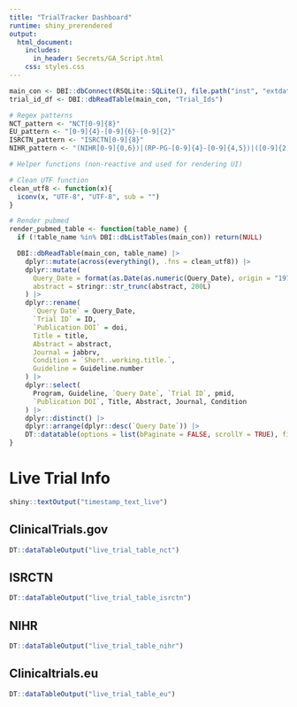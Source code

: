 ```yaml
---
title: "TrialTracker Dashboard"
runtime: shiny_prerendered
output:
  html_document:
    includes:
      in_header: Secrets/GA_Script.html
    css: styles.css
---
```


```r

main_con <- DBI::dbConnect(RSQLite::SQLite(), file.path("inst", "extdata", "RSQLite_data", "TrialTracker-db.sqlite"))
trial_id_df <- DBI::dbReadTable(main_con, "Trial_Ids")

# Regex patterns
NCT_pattern <- "NCT[0-9]{8}"
EU_pattern <- "[0-9]{4}-[0-9]{6}-[0-9]{2}"
ISRCTN_pattern <- "ISRCTN[0-9]{8}"
NIHR_pattern <- "(NIHR[0-9]{0,6})|(RP-PG-[0-9]{4}-[0-9]{4,5})|([0-9]{2,3}[/-][0-9]{2,4}[/-][0-9]{2,4})|(^ICA-.*-[0-9]{3})"

# Helper functions (non-reactive and used for rendering UI)

# Clean UTF function
clean_utf8 <- function(x){
  iconv(x, "UTF-8", "UTF-8", sub = "")
}

# Render pubmed
render_pubmed_table <- function(table_name) {
  if (!table_name %in% DBI::dbListTables(main_con)) return(NULL)

  DBI::dbReadTable(main_con, table_name) |>
    dplyr::mutate(across(everything(), .fns = clean_utf8)) |>
    dplyr::mutate(
      Query_Date = format(as.Date(as.numeric(Query_Date), origin = "1970-01-01"), "%Y/%m/%d"),
      abstract = stringr::str_trunc(abstract, 200L)
    ) |>
    dplyr::rename(
      `Query Date` = Query_Date,
      `Trial ID` = ID,
      `Publication DOI` = doi,
      Title = title,
      Abstract = abstract,
      Journal = jabbrv,
      Condition = `Short..working.title.`,
      Guideline = Guideline.number
    ) |>
    dplyr::select(
      Program, Guideline, `Query Date`, `Trial ID`, pmid,
      `Publication DOI`, Title, Abstract, Journal, Condition
    ) |>
    dplyr::distinct() |>
    dplyr::arrange(dplyr::desc(`Query Date`)) |>
    DT::datatable(options = list(bPaginate = FALSE, scrollY = TRUE), filter = "top")
}

```


# Live Trial Info

```r
shiny::textOutput("timestamp_text_live")
```

<div style="height: 80vh;">
::: {.tabset}

## ClinicalTrials.gov

```r
DT::dataTableOutput("live_trial_table_nct")
```

## ISRCTN

```r
DT::dataTableOutput("live_trial_table_isrctn")
```

## NIHR

```r
DT::dataTableOutput("live_trial_table_nihr")
```

## Clinicaltrials.eu

```r
DT::dataTableOutput("live_trial_table_eu")
```

:::
</div>

# Recent Status Changes

**Changes are from 31 days ago**

```r
shiny::textOutput("timestamp_text_recents")
```


<div style="height: 80vh;">
::: {.tabset}

### ClinicalTrials.gov

```r
DT::dataTableOutput("nct_monthly_change")
```

### ISRCTN

```r
DT::dataTableOutput("isrctn_monthly_change")
```

### NIHR

```r
DT::dataTableOutput("nihr_monthly_change")
```

### Clinicaltrials.eu

```r
DT::dataTableOutput("clinicaltrialseu_monthly_change")
```

:::
</div>

# No Changes in Last 6m

```r
shiny::textOutput("timestamp_text_no_changes")
```

<div style="height: 80vh;">
::: {.tabset}

### ClinicalTrials.gov

```r
DT::dataTableOutput("no_change_nct")
```

### ISRCTN

```r
DT::dataTableOutput("no_change_isrctn")
```

### NIHR

```r
DT::dataTableOutput("no_change_nihr")
```

### Clinicaltrials.eu

```r
DT::dataTableOutput("no_change_cteu")
```
:::
</div>

# Pubmed Publications

<div style="height: 80vh;">
::: {.tabset}

### ClinicalTrials.gov

```r
render_pubmed_table("NCT_PM")
```

### ISRCTN

```r
render_pubmed_table("ISRCTN_PM")
```

### NIHR

```r
render_pubmed_table("NIHR_PM")
```

### Clinicaltrials.eu

```r
render_pubmed_table("EU_PM")
```

:::
</div>

# Add/Remove Trials and Trial Comments

::: {.tabset}

### Add Trial

There are two ways to add trials:

1.  Add one at a time, choosing the relevant registry button, completing the guideline number, trial ID, and URL boxes, then pressing 'add trial'.
2.  Add more than one trial at once by uploading a spreadsheet containing relevant details using the 'choose file' box on the next tab.

**Note that Trial ID reference number must be in the correct format. Eg:**

-   Clinicaltrials.gov - "NCT03883230"
-   ISRCTN - "ISRCTN11735271"
-   NIHR - "14-158-02" or "14/158/02" or "RP-PG-0109-10056"
-   Clinicaltrials.eu - "2007-003673-21" (omit the last two letters designating country)

```r

## Columns aren't working (tabset?) but it is more spaced out which is better

shiny::fluidPage(

shiny::fluidRow(
  shiny::column(12, shiny::h3("Add Single Trial")),

  # Left Column
  shiny::column(6,
    shiny::radioButtons(
      "registry_add",
      label = "Select Registry",
      choices = c(
        "Clinicaltrials.gov" = "NCT_Ids",
        "ISRCTN" = "ISRCTN_Ids",
        "NIHR" = "NIHR_Ids",
        "Clinicaltrials.eu" = "EU_Ids"
      )
    ),
    shiny::selectInput(
      "guideline_program_add",
      label = "Enter program description",
      choices = c("COVID", "IP", "Other"),
      selected = "COVID"
    )
  ),

  # Right Column
  shiny::column(6,
    shiny::textInput(
      "guideline_reference_add",
      label = "Enter guideline number(s)",
      placeholder = "e.g. CG179"
    ),
    shiny::textInput("ID_add", label = "Enter Trial ID reference number", placeholder = "e.g. NCT03597750"),
    shiny::textInput("URL_add", label = "Paste URL to trial page in registry", placeholder = "e.g. https://clinicaltrials.gov/ct2/show/NCT03597750")
  ),

  # Full-width Add Button
  shiny::column(12, shiny::actionButton("button_add", "Add trial"))
),
shiny::uiOutput("single_result")
)
```

### Add Multiple Trials

```r

shiny::fluidRow(
  shiny::column(12, shiny::h3("Add Multiple Trials via CSV File")),

  shiny::column(6,
    shiny::downloadButton("downloadtemplate", label = "Download template")
  ),

  shiny::column(6,
    shiny::fileInput(
      "uploadtemplate",
      label = "Upload completed template",
      multiple = FALSE,
      accept = ".csv"
    )
  ),

  shiny::column(12,
    shiny::actionButton("button_add_multi", label = "Add trial spreadsheet")
  ),

  shiny::column(12,
    shiny::uiOutput("multi_result"),
    shiny::textOutput("multi_error"),
    shiny::textOutput("multi_fail"),
    shiny::textOutput("multi_success")
  )
)

```

### Remove or Archive Trial

Select relevant registry and trial ID reference number below, along with any comments if archiving.

'Archiving' moves the trial information from the live lists to the relevant archived trials list, where it will no longer be updated. 'Deleting' will remove the trial from the live lists and information will not be stored

```r

shiny::fluidRow(
  shiny::column(12, shiny::h3("Remove or Archive Trial")),

  # Registry selection
  shiny::column(6,
    shiny::radioButtons(
      "registry_remove",
      label = "Registry",
      choices = c(
        "Clinicaltrials.gov" = "NCT_Ids",
        "ISRCTN" = "ISRCTN_Ids",
        "NIHR" = "NIHR_Ids",
        "Clinicaltrials.eu" = "EU_Ids"
      )
    )
  ),

  # Trial ID selection
  shiny::column(6,
    shiny::selectInput("ID_remove", label = "Select Trial ID reference number", choices = "")
    # shiny::textOutput("choices_list")  # Optional debug output
  ),

  # Action buttons
  shiny::column(6,
    shiny::actionButton("button_delete", "Delete trial")
  ),

  shiny::column(6,
    shiny::textInput("comments_archive", "Archive Comments"),
    shiny::actionButton("button_archive", "Archive trial")
  ),

  # Download button
  shiny::column(12,
    shiny::downloadButton("button_download_dbs", label = "Download SQLite data")
  ),

  # Output messages
  shiny::column(12,
    shiny::textOutput("success_delete"),
    shiny::textOutput("success_archive")
  )
)
```

### Trial Comments

Select trial and amend comments in the box below

```r

shiny::fluidRow(
  shiny::column(12, shiny::h3("Add or Amend Trial Comments")),

  # Registry selection
  shiny::column(6,
    shiny::radioButtons(
      "registry_comment",
      label = "Registry",
      choices = c(
        "Clinicaltrials.gov" = "NCT_Ids",
        "ISRCTN" = "ISRCTN_Ids",
        "NIHR" = "NIHR_Ids",
        "Clinicaltrials.eu" = "EU_Ids"
      )
    )
  ),

  # Trial ID selection
  shiny::column(6,
    shiny::selectInput("ID_comment", label = "Select Trial ID reference number", choices = "")
  ),

  # Comments input
  shiny::column(12,
    shiny::textAreaInput(
      "trial_comments",
      label = "Comments",
      placeholder = "Trial Comments",
      resize = "both"
    )
  ),

  # Action button
  shiny::column(12,
    shiny::actionButton("button_comment", "Amend Comments")
  ),

  # Output message
  shiny::column(12,
    shiny::textOutput("success_comment")
  )
)
```

:::

# Archived Trials

<div style="height: 80vh;">

::: {.tabset}

### ClinicalTrials.gov Archive

```r

DBI::dbReadTable(main_con, "NCT_rxv") |>
  dplyr::mutate(across(.cols = everything(), .fns = clean_utf8),
    `Archive Date` = lubridate::as_date(as.numeric(Query_Date))
  ) |>
  dplyr::select(
    -SeeAlsoLinkURL,
    -Query_Date
  ) |>
  dplyr::select(`Archive Date`,
    everything(),
    `Archiving Comments` = Archiving_Comments
  ) |>
  dplyr::rename(
    "Guideline" = Guideline.number,
    `NCT ID` = NCTId,
    `Org Study ID` = OrgStudyId,
    Title = BriefTitle,
    Status = OverallStatus,
    `Primary Completion Date` = PrimaryCompletionDate,
    `Completion Date` = CompletionDate,
    `Results Submit Date` = ResultsFirstSubmitDate,
    `Results Post Date` = ResultsFirstPostDate,
    `Last Update` = LastUpdatePostDate
  ) |>
  dplyr::distinct() |>
  DT::datatable(options = list(bPaginate = FALSE, scrollY = TRUE), filter = "top")
```

### ISRCTN Archive

```r

DBI::dbReadTable(main_con, "ISRCTN_rxv") |>
  dplyr::mutate(across(.cols = everything(), .fns = clean_utf8),
    `Archive Date` = lubridate::as_date(as.numeric(Query_Date))
  ) |>
  dplyr::select(-Query_Date) |>
  dplyr::select(
    `Archive Date`,
    everything()
  ) |>
  dplyr::rename(
    "Program or Guideline" = Guideline.number,
    `ISRCTN ID` = ISRCTN_No,
    Title = Public_Title,
    `Scientific Title` = Scientific_Title,
    `Recruitment Status` = Recruitment_Status,
    `Results completed date` = Results_date_completed,
    `Results URL` = Results_url_link,
    `Results summary` = Results_summary,
    `Results posted date` = Results_date_posted,
    `Results published date` = Results_date_first_publication,
    `Archiving Comments` = Archiving_Comments
  ) |>
  dplyr::distinct() |>
  DT::datatable(options = list(bPaginate = FALSE, scrollY = TRUE), filter = "top")
```

### NIHR Archive

```r

DBI::dbReadTable(main_con, "NIHR_rxv") |>
  dplyr::mutate(across(.cols = everything(), .fns = clean_utf8),
    `Archive Date` = lubridate::as_date(as.numeric(Query_Date))
  ) |>
  dplyr::select(-Query_Date) |>
  dplyr::select(
    `Archive Date`,
    everything()
  ) |>
  dplyr::rename(
    "Program or Guideline" = Guideline.number,
    `NIHR ID` = project_id,
    `Project Title` = project_title,
    Status = project_status,
    `End Date` = end_date,
    `Archiving Comments` = Archiving_Comments
  ) |>
  dplyr::distinct() |>
  DT::datatable(options = list(bPaginate = FALSE, scrollY = TRUE), filter = "top")
```

### EU Archive

```r

DBI::dbReadTable(main_con, "EU_rxv") |>
  dplyr::select(-a31_title_of_the_trial_for_lay_people_in_easily_understood_ie_nontechnical_language, -EU_Ids) |>
  dplyr::mutate(across(.cols = everything(), .fns = clean_utf8),
    `Archive Date` = lubridate::as_date(as.numeric(Query_Date))
  ) |>
  dplyr::select(-Query_Date) |>
  dplyr::rename(
    "Program or Guideline" = Guideline.number,
    `Clinicaltrials.eu ID` = `X_id`,
    `End of Trial Status` = p_end_of_trial_status,
    Title = a3_full_title_of_the_trial,
    `Abbreviated Title` = a32_name_or_abbreviated_title_of_the_trial_where_available,
    `Sponsor ID` = a41_sponsors_protocol_code_number,
    `Archiving Comments` = Archiving_Comments
  ) |>
  dplyr::distinct() |>
  DT::datatable(options = list(bPaginate = FALSE, scrollY = TRUE), filter = "top")
```

:::

</div>

```r

# Inititalise reactive vals for live trial info tables
nct_data <- shiny::reactiveVal(DBI::dbReadTable(main_con, "NCT"))
isrctn_data <- shiny::reactiveVal(DBI::dbReadTable(main_con, "ISRCTN"))
eu_data <- shiny::reactiveVal(DBI::dbReadTable(main_con, "EU"))
nihr_data <- shiny::reactiveVal(DBI::dbReadTable(main_con, "NIHR"))

# Initialise timestamp 
last_refreshed <- shiny::reactiveVal(file.info("inst/extdata/RSQLite_data/TrialTracker-db.sqlite")$mtime)

# Create output for 'last_updated' timestamp
output$timestamp_text_live <- shiny::renderText({
  paste(
    "🔄 Last refreshed at:",
    format(lubridate::with_tz(last_refreshed(), "UTC"), "%Y-%m-%d %H:%M:%S UTC")
  )
})
output$timestamp_text_recents <- shiny::renderText({
  paste(
    "🔄 Last refreshed at:",
    format(lubridate::with_tz(last_refreshed(), "UTC"), "%Y-%m-%d %H:%M:%S UTC")
  )
})
output$timestamp_text_no_changes <- shiny::renderText({
  paste(
    "🔄 Last refreshed at:",
    format(lubridate::with_tz(last_refreshed(), "UTC"), "%Y-%m-%d %H:%M:%S UTC")
  )
})


# Central refresh function
refresh_all_data <- function() {
  
  #Call Update Script
  trialtracker::download_trial_info_wrapper_no_pm_or_email()

  #Update reactives with new sqlite tables
  nct_data(DBI::dbReadTable(main_con, "NCT"))
  isrctn_data(DBI::dbReadTable(main_con, "ISRCTN"))
  eu_data(DBI::dbReadTable(main_con, "EU"))
  nihr_data(DBI::dbReadTable(main_con, "NIHR"))

  last_refreshed(file.info("inst/extdata/RSQLite_data/TrialTracker-db.sqlite")$mtime)
}


```

```r

# Shared helper for rendering livetrialinfos
render_live_trial_table <- function(data, id_col, ids, rename_list, reorder_cols = NULL, extra_mutate = NULL, extra_filter = NULL) {
  data_filtered <- if (is.function(extra_filter)) extra_filter(data) else data

  date_added_df <- data_filtered |>
    dplyr::summarise(`Date Added` = lubridate::as_date(min(Query_Date - 1L)), .by = {{ id_col }})

  processed <- data_filtered |>
    dplyr::filter({{ id_col }} %in% ids) |>
    dplyr::left_join(date_added_df, by = rlang::as_string(rlang::ensym(id_col))) |>
    dplyr::slice_max(Query_Date, n = 1L, with_ties = TRUE) |>
    dplyr::select(-Query_Date) |>
    dplyr::mutate(across(.cols = everything(), .fns = clean_utf8))

  if (is.function(extra_mutate)) processed <- extra_mutate(processed)

  processed <- processed |>
    dplyr::rename(!!!rename_list)

  if (!is.null(reorder_cols)) {
    processed <- processed |>
      dplyr::select(dplyr::all_of(reorder_cols))
  }

  processed |>
    dplyr::arrange(desc(`Date Added`)) |>
    dplyr::distinct()
}

# Live trial status tables
output$live_trial_table_nct <- DT::renderDT({
  
  req(main_con, trial_id_df, nct_data())

  render_live_trial_table(
    data = nct_data(),
    id_col = NCTId,
    ids = trial_id_df$NCT_Ids,
    rename_list = c(
      Guideline = "Guideline.number",
      `NCT ID` = "NCTId",
      `Org Study ID` = "OrgStudyId",
      Title = "BriefTitle",
      Status = "OverallStatus",
      `Primary Completion Date` = "PrimaryCompletionDate",
      `Completion Date` = "CompletionDate",
      `Results Submit Date` = "ResultsFirstSubmitDate",
      `Results Post Date` = "ResultsFirstPostDate",
      `Last Update` = "LastUpdatePostDate"
    ),
    reorder_cols = c("Program", "Guideline", "Date Added", "NCT ID", "Org Study ID", "Title", "Status",
                     "Primary Completion Date", "Completion Date", "Results Submit Date", "Results Post Date", "Last Update"),
    extra_mutate = ~ dplyr::mutate(., across(PrimaryCompletionDate:LastUpdatePostDate,
                                ~ lubridate::as_date(lubridate::parse_date_time(., c("ymd", "bdy"), truncated = 1))))
  )
}, options = list(bPaginate = FALSE, scrollY = TRUE), filter = "top")
output$live_trial_table_isrctn <- DT::renderDT({
  
  req(main_con, trial_id_df, isrctn_data())

  render_live_trial_table(
    data = isrctn_data(),
    id_col = ISRCTN_No,
    ids = trial_id_df$ISRCTN_Ids,
    rename_list = c(
      Guideline = "Guideline.number",
      `ISRCTN ID` = "ISRCTN_No",
      Title = "Public_Title",
      `Scientific Title` = "Scientific_Title",
      `Recruitment Status` = "Recruitment_Status",
      `Results URL` = "Results_url_link",
      `Results summary` = "Results_summary"
    ),
    reorder_cols = c("Program", "Guideline", "Date Added", "URL", "ISRCTN ID", "Title", "Acronym",
                     "Scientific Title", "Recruitment Status", "Results URL", "Results summary",
                     "Results_date_completed", "Results_date_posted", "Results_date_first_publication", "Comments"),
    extra_mutate = ~ dplyr::mutate(.,
      `Results_date_completed` = lubridate::dmy(Results_date_completed),
      `Results_date_posted` = lubridate::dmy(Results_date_posted),
      `Results_date_first_publication` = lubridate::dmy(Results_date_first_publication)
    )
  )
}, options = list(bPaginate = FALSE, scrollY = TRUE), filter = "top")
output$live_trial_table_nihr <- DT::renderDT({
  
  req(main_con, trial_id_df, nihr_data())

  render_live_trial_table(
    data = nihr_data(),
    id_col = project_id,
    ids = trial_id_df$NIHR_Ids,
    rename_list = c(
      Guideline = "Guideline.number",
      `NIHR ID` = "project_id",
      `Project Title` = "project_title",
      Status = "project_status",
      `End Date` = "end_date"
    ),
    reorder_cols = c("Program", "Guideline", "Date Added", "NIHR ID", "Project Title", "Status", "End Date", "Comments"),
    extra_filter = ~ dplyr::mutate(., project_id_filter = stringr::str_replace_all(project_id, "[^\\d]", "")) |>
                   dplyr::filter(project_id_filter %in% stringr::str_replace_all(trial_id_df$NIHR_Ids, "[^\\d]", "")) |>
                   dplyr::select(-project_id_filter)
  )
}, options = list(bPaginate = FALSE, scrollY = TRUE), filter = "top")
output$live_trial_table_eu <- DT::renderDT({
  
  req(main_con, trial_id_df, eu_data())

  render_live_trial_table(
    data = eu_data(),
    id_col = EU_Ids,
    ids = trial_id_df$EU_Ids,
    rename_list = c(
      Guideline = "Guideline.number",
      `Clinicaltrials.eu ID` = "X_id",
      `End of Trial Status` = "p_end_of_trial_status",
      Title = "a3_full_title_of_the_trial",
      `Abbreviated Title` = "a32_name_or_abbreviated_title_of_the_trial_where_available",
      `Sponsor ID` = "a41_sponsors_protocol_code_number"
    ),
    reorder_cols = c("Program", "Guideline", "Date Added", "Clinicaltrials.eu ID", "Title",
                     "Abbreviated Title", "End of Trial Status", "Sponsor ID", "Comments"),
    extra_filter = ~ dplyr::mutate(., short_id = stringr::str_sub(X_id, 1L, 14L)) |>
                   dplyr::filter(short_id %in% trial_id_df$EU_Ids) |>
                   dplyr::select(-short_id, -a31_title_of_the_trial_for_lay_people_in_easily_understood_ie_nontechnical_language, -EU_Ids)
  )
}, options = list(bPaginate = FALSE, scrollY = TRUE), filter = "top")
```

```r

# Variable for cutoff date (31 days)
cutoff_date <- Sys.Date() - 31L

# Helper function to generate old and new dfs for changes
get_new_old_df <- function(data, id_col, ids) {
  new_df <- data |>
    dplyr::filter({{ id_col }} %in% ids) |>
    dplyr::slice_max(Query_Date, n = 1L, with_ties = TRUE)

  old_df <- data |>
    dplyr::filter(Query_Date <= cutoff_date, {{ id_col }} %in% ids) |>
    dplyr::slice_max(Query_Date, n = 1L, with_ties = TRUE)

  list(new = new_df, old = old_df)
}

# Recent Status Changes Tables
output$nct_monthly_change <- DT::renderDT({
  
  req(main_con, trial_id_df, nct_data())

  dfs <- get_new_old_df(nct_data(), NCTId, trial_id_df$NCT_Ids)

  compareDF::compare_df(
    dfs$new,
    dfs$old,
    group_col = c("Guideline.number", "NCTId"),
    exclude = c("Query_Date", "Comments", "Condition", "BriefTitle", "Acronym", "PrimaryCompletionDate", "ResultsFirstSubmitDate", "SeeAlsoLinkURL"),
    stop_on_error = FALSE
  )$comparison_df |>
    dplyr::left_join(dfs$new |> dplyr::select(BriefTitle, Program, Guideline.number, URL, NCTId, Condition, ResultsFirstSubmitDate, Acronym, Comments),
                     by = c("Program", "Guideline.number", "URL", "NCTId")) |>
    dplyr::mutate(
      URL2 = paste0("https://clinicaltrials.gov/ct2/show/", NCTId),
      Title = stringr::str_trunc(BriefTitle, 80L),
      Condition = stringr::str_trunc(Condition, 30L)
    ) |>
    dplyr::mutate(across(everything(), .fns = clean_utf8)) |>
    dplyr::mutate(across(c(CompletionDate:LastUpdatePostDate),
                         ~ lubridate::as_date(lubridate::parse_date_time(.x, c("ymd", "bdy"), truncated = 1L)))) |>
    dplyr::select(Change = chng_type, Program, Guideline = Guideline.number, URL = URL2, Acronym, Title, Condition,
                  Status = OverallStatus, `Completion Date` = CompletionDate,
                  `Results Submit Date` = ResultsFirstSubmitDate,
                  `Last Update Date` = LastUpdatePostDate, Comments) |>
    dplyr::distinct()
}, options = list(bPaginate = FALSE, scrollY = TRUE), filter = "top")
output$isrctn_monthly_change <- DT::renderDT({
  
  req(main_con, trial_id_df, isrctn_data())

  dfs <- get_new_old_df(isrctn_data(), ISRCTN_No, trial_id_df$ISRCTN_Ids)

  compareDF::compare_df(
    dfs$new,
    dfs$old,
    group_col = c("Guideline.number", "ISRCTN_No"),
    exclude = c("Query_Date", "Comments"),
    stop_on_error = FALSE
  )$comparison_df |>
    dplyr::left_join(dfs$new) |>
    dplyr::mutate(
      Title = stringr::str_trunc(Scientific_Title, 75L),
      across(everything(), .fns = clean_utf8),
      Results_date_completed = lubridate::dmy(Results_date_completed),
      Results_date_posted = lubridate::dmy(Results_date_posted),
      Results_date_first_publication = lubridate::dmy(Results_date_first_publication)
    ) |>
    dplyr::select(Change = chng_type, Program, Guideline = Guideline.number, URL, Acronym, Title,
                  Status = Recruitment_Status, `Results URL` = Results_url_link, `Results Summary` = Results_summary,
                  `Results Completed` = Results_date_completed, `Results Posted` = Results_date_posted,
                  `Results Published` = Results_date_first_publication) |>
    dplyr::distinct()
}, options = list(bPaginate = FALSE, scrollY = TRUE), filter = "top")
output$nihr_monthly_change <- DT::renderDT({
  
  req(main_con, trial_id_df, nihr_data())

  trial_ids <- stringr::str_replace_all(trial_id_df$NIHR_Ids, "[^\\d]", "")

  dfs <- get_new_old_df(
    nihr_data() |> dplyr::mutate(project_id_filter = stringr::str_replace_all(project_id, "[^\\d]", "")),
    project_id_filter,
    trial_ids
  )

  dfs <- lapply(dfs, function(df) df |> dplyr::select(-project_id_filter))

  compareDF::compare_df(
    dfs$new,
    dfs$old,
    group_col = c("Guideline.number", "project_id"),
    exclude = c("Query_Date", "Comments"),
    stop_on_error = FALSE
  )$comparison_df |>
    dplyr::left_join(dfs$new) |>
    dplyr::mutate(
      Title = stringr::str_trunc(project_title, 90L),
      across(everything(), .fns = clean_utf8)
    ) |>
    dplyr::select(
      Change = chng_type,
      Program,
      Guideline = Guideline.number,
      URL,
      `NIHR ID` = project_id,
      Title,
      Status = project_status,
      `End Date` = end_date
    ) |>
    dplyr::distinct()
}, options = list(bPaginate = FALSE, scrollY = TRUE), filter = "top")
output$clinicaltrialseu_monthly_change <- DT::renderDT({
  
  req(main_con, trial_id_df, eu_data())

  dfs <- get_new_old_df(eu_data(), EU_Ids, trial_id_df$EU_Ids)

  compareDF::compare_df(
    dfs$new,
    dfs$old,
    group_col = c("Guideline.number", "EU_Ids"),
    exclude = c("Query_Date", "Comments"),
    stop_on_error = FALSE
  )$comparison_df |>
    dplyr::left_join(dfs$new) |>
    dplyr::mutate(
      Title = stringr::str_trunc(a3_full_title_of_the_trial, 90L),
      across(everything(), .fns = clean_utf8)
    ) |>
    dplyr::select(
      Change = chng_type,
      Program,
      Guideline = Guideline.number,
      URL,
      `EU ID` = EU_Ids,
      Status = p_end_of_trial_status,
      Acronym = a32_name_or_abbreviated_title_of_the_trial_where_available,
      Title
    ) |>
    dplyr::distinct()
}, options = list(bPaginate = FALSE, scrollY = TRUE), filter = "top")
```

```r

# Shared helper for no-change tables
generate_nochange_table <- function(data, id_col, rename_list, drop_cols = NULL, reorder_cols = NULL, date_cols = NULL, extra_mutate = NULL) {
  req(data)

  max_date <- max(data$Query_Date, na.rm = TRUE)
  old_date <- max_date - months(6L)

  current <- dplyr::filter(data, Query_Date == max_date)
  old <- dplyr::filter(data, Query_Date == old_date)

  date_added <- data |>
    dplyr::summarise(`Date Added` = lubridate::as_date(min(Query_Date - 1L)), .by = {{ id_col }})

  joined <- dplyr::inner_join(current, old, by = names(current)[2:(ncol(current) - 1)], keep = FALSE) |>
    dplyr::select(-contains(".x"), -contains(".y")) |>
    dplyr::left_join(date_added, by = rlang::as_string(rlang::ensym(id_col))) |>
    dplyr::mutate(across(.cols = everything(), .fns = clean_utf8))

  if (!is.null(date_cols)) {
    joined <- joined |>
      dplyr::mutate(across(all_of(date_cols), ~ lubridate::as_date(lubridate::parse_date_time(.x, c("ymd", "bdy", "dmy"), truncated = 1))))
  }

  if (is.function(extra_mutate)) {
    joined <- extra_mutate(joined)
  }

  if (!is.null(drop_cols)) {
    joined <- dplyr::select(joined, -dplyr::any_of(drop_cols))
  }

  joined <- joined |>
    dplyr::rename(!!!rename_list)

  if (!is.null(reorder_cols)) {
    joined <- dplyr::select(joined, dplyr::all_of(reorder_cols))
  }

  joined |>
    dplyr::distinct()
}

# Tables
output$no_change_nct <- DT::renderDT({
  generate_nochange_table(
    data = nct_data(),
    id_col = NCTId,
    rename_list = c(
      "Guideline" = "Guideline.number",
      `NCT ID` = "NCTId",
      `Org Study ID` = "OrgStudyId",
      Title = "BriefTitle",
      Status = "OverallStatus",
      `Primary Completion Date` = "PrimaryCompletionDate",
      `Completion Date` = "CompletionDate",
      `Results Submit Date` = "ResultsFirstSubmitDate",
      `Results Post Date` = "ResultsFirstPostDate",
      `Last Update` = "LastUpdatePostDate"
    ),
    drop_cols = "SeeAlsoLinkURL",
    reorder_cols = c("Program", "Guideline", "Date Added", "NCT ID", "Org Study ID", "Title", "Status",
                     "Primary Completion Date", "Completion Date", "Results Submit Date", "Results Post Date", "Last Update"),
    date_cols = c("PrimaryCompletionDate", "CompletionDate", "ResultsFirstSubmitDate", "ResultsFirstPostDate", "LastUpdatePostDate")
  )
}, options = list(bPaginate = FALSE, scrollY = TRUE), filter = "top")
output$no_change_isrctn <- DT::renderDT({
  generate_nochange_table(
    data = isrctn_data(),
    id_col = ISRCTN_No,
    rename_list = c(
      "Guideline" = "Guideline.number",
      `ISRCTN ID` = "ISRCTN_No",
      Title = "Public_Title",
      `Scientific Title` = "Scientific_Title",
      `Recruitment Status` = "Recruitment_Status",
      `Results completed date` = "Results_date_completed",
      `Results URL` = "Results_url_link",
      `Results summary` = "Results_summary",
      `Results posted date` = "Results_date_posted",
      `Results published date` = "Results_date_first_publication"
    ),
    reorder_cols = c("Program", "Guideline", "Date Added", "ISRCTN ID", "Title", "Scientific Title",
                     "Recruitment Status", "Results URL", "Results summary",
                     "Results completed date", "Results posted date", "Results published date"),
    extra_mutate = ~ dplyr::mutate(.,
      Results_date_completed = lubridate::dmy(Results_date_completed),
      Results_date_posted = lubridate::dmy(Results_date_posted),
      Results_date_first_publication = lubridate::dmy(Results_date_first_publication)
    )
  )
}, options = list(bPaginate = FALSE, scrollY = TRUE), filter = "top")
output$no_change_nihr <- DT::renderDT({
  generate_nochange_table(
    data = nihr_data(),
    id_col = project_id,
    rename_list = c(
      "Guideline" = "Guideline.number",
      `NIHR ID` = "project_id",
      `Project Title` = "project_title",
      Status = "project_status",
      `End Date` = "end_date"
    ),
    reorder_cols = c("Program", "Guideline", "Date Added", "NIHR ID", "Project Title", "Status", "End Date")
  )
}, options = list(bPaginate = FALSE, scrollY = TRUE), filter = "top")
output$no_change_cteu <- DT::renderDT({
  generate_nochange_table(
    data = eu_data() |> dplyr::select(-a31_title_of_the_trial_for_lay_people_in_easily_understood_ie_nontechnical_language, -EU_Ids),
    id_col = X_id,
    rename_list = c(
      "Guideline" = "Guideline.number",
      `Clinicaltrials.eu ID` = "X_id",
      `End of Trial Status` = "p_end_of_trial_status",
      Title = "a3_full_title_of_the_trial",
      `Abbreviated Title` = "a32_name_or_abbreviated_title_of_the_trial_where_available",
      `Sponsor ID` = "a41_sponsors_protocol_code_number"
    ),
    reorder_cols = c("Program", "Guideline", "Date Added", "Clinicaltrials.eu ID", "Title",
                     "Abbreviated Title", "End of Trial Status", "Sponsor ID")
  )
}, options = list(bPaginate = FALSE, scrollY = TRUE), filter = "top")
```

```r

#### Functionality to add / remove / archive /comment

### ADD SINGLE TRIAL
  
# SQL template for adding single trial
sql_add <-
  "INSERT INTO Trial_Ids ([Program], [Guideline.number], [URL], [?registry]) VALUES (?program_value, ?Guideline_Reference, ?URL, ?ID)"

# Reactive to create SQL statement to add single trial
exp_add <- shiny::reactive({
  DBI::sqlInterpolate(
    main_con,
    sql_add,
    registry = DBI::SQL(input$registry_add),
    program_value = input$guideline_program_add,
    Guideline_Reference = input$guideline_reference_add,
    URL = stringr::str_trim(input$URL_add),
    ID = stringr::str_trim(input$ID_add)
  )
})

# Single trial add logic
shiny::observeEvent(input$button_add, {
  valid_id_check <- stringr::str_detect(input$ID_add, paste(c(NCT_pattern, EU_pattern, ISRCTN_pattern, NIHR_pattern), collapse = "|"))

  if (valid_id_check) {
    shinybusy::show_modal_spinner(spin = "semipolar", color = "#344feb", text = "Adding Trial - please wait while the dashboard refreshes in background....")

    DBI::dbExecute(main_con, exp_add())

    refresh_all_data()

    shinybusy::remove_modal_spinner()

    output$single_result <- shiny::renderUI({
      shiny::HTML(as.character(div(
        style = "color: green;",
        "Trial Added!"
      )))
    })
  } else if (!valid_id_check) {
    output$single_result <- shiny::renderUI({
      shiny::HTML(as.character(div(
        style = "color: red;",
        "Error - Invalid trial ID reference number, please check ID against the above approved formats"
      )))
    })
  }
})

## ADD MULTIPLE TRIALS

# Function to allow downloading of template
output$downloadtemplate <- shiny::downloadHandler(
  filename = function() {
    "trialuploadtemplate.csv"
  },
  content = function(file) {
    readr::write_csv(
      readr::read_csv("trialuploadtemplate.csv",
        col_types = readr::cols(.default = readr::col_character())
      ),
      file,
      na = ""
    )
  }
)

# Reactive for multiple uploads
to_add <- shiny::reactive({
  inFile <- input$uploadtemplate
  upload <- readr::read_csv(file = inFile$datapath, col_types = readr::cols(.default = readr::col_character()))
})

# Multiple upload logic
shiny::observeEvent(input$uploadtemplate, {
  NCT_check <- stringr::str_detect(tidyr::replace_na(to_add()$NCT_Ids, ""), NCT_pattern)
  EU_check <- stringr::str_detect(tidyr::replace_na(to_add()$EU_Ids, ""), EU_pattern)
  ISRCTN_check <- stringr::str_detect(tidyr::replace_na(to_add()$ISRCTN_Ids, ""), ISRCTN_pattern)
  NIHR_check <- stringr::str_detect(tidyr::replace_na(to_add()$NIHR_Ids, ""), NIHR_pattern)
  Valid_ID <- {
    NCT_check | EU_check | ISRCTN_check | NIHR_check
  }
  
  errors <- which(!Valid_ID)

  ## Commented out as only used for debugging
  # output$errors <- shiny::renderText({
  #   paste0("errors = ", as.character(errors))
  # })
  # output$errors_length <- shiny::renderText({
  #   paste0("errors_length = ", as.character(length(errors)))
  # })

  if (length(errors) > 0L) {
    output$multi_result <- shiny::renderText({
      shiny::HTML(as.character(div(
        style = "color: red;",
        paste(
          "ERROR - Missing or incorrect Trial ID on line(s)", as.character(errors),
          ", please correct these IDs and reupload the file"
        )
      )))
    })
  } else if (length(errors) == 0L) {
    output$multi_result <- shiny::renderText({
      shiny::HTML(as.character(div(
        style = "color: green;",
        "File has passed input checks and is ready for upload"
      )))
    })
  }
})
shiny::observeEvent(input$button_add_multi, {
  NCT_check <- stringr::str_detect(tidyr::replace_na(to_add()$NCT_Ids, ""), NCT_pattern)
  EU_check <- stringr::str_detect(tidyr::replace_na(to_add()$EU_Ids, ""), EU_pattern)
  ISRCTN_check <- stringr::str_detect(tidyr::replace_na(to_add()$ISRCTN_Ids, ""), ISRCTN_pattern)
  NIHR_check <- stringr::str_detect(tidyr::replace_na(to_add()$NIHR_Ids, ""), NIHR_pattern)
  Valid_ID <- {
    NCT_check | EU_check | ISRCTN_check | NIHR_check
  }
  multi_errors <- which(!Valid_ID)

  ## Commented out as only used for debugging
  # output$multi_errors <- shiny::renderText({
  #   paste0("multi_errors = ", as.character(multi_errors))
  # })
  # output$multi_errors_length <- shiny::renderText({
  #   paste0("multi_errors_length = ", as.character(length(multi_errors)))
  # })

  if (length(multi_errors) == 0L) {
    shinybusy::show_modal_spinner(spin = "semipolar", color = "#344feb", text = "Adding Trials - please wait while the dashboard refreshes in background....")

    DBI::dbAppendTable(main_con, "Trial_Ids", to_add())

    refresh_all_data()

    shinybusy::remove_modal_spinner()

    output$multi_result <- shiny::renderText({
      shiny::HTML(as.character(div(
        style = "color: green;",
        "Multiple Trials Added! - please refresh browser to see trial details on Live Trial Info tab"
      )))
    })
  } else if (length(multi_errors) > 0L) {
    output$multi_result <- shiny::renderText({
      shiny::HTML(as.character(div(
        style = "color: red;",
        "Error - Please correct errors in trial ID numbers on upload sheet before resubmitting"
      )))
    })
  }
})

#### REMOVE OR ARCHIVE TRIALS

# SQL template for deleting trial id from Trial_Ids
sql_delete <- "DELETE FROM Trial_Ids WHERE ?ColID = ?ID_Selected"

# Reactive to pull id to insert into SQL delete request
exp_delete <- shiny::reactive({
  DBI::sqlInterpolate(
    main_con,
    sql_delete,
    ColID = DBI::SQL(dplyr::case_when(
      input$registry_remove == "NIHR_Ids" ~ "REPLACE(REPLACE(NIHR_Ids, '-', ''),'/','')",
      TRUE ~ input$registry_remove
    )),
    ID_Selected = if (input$registry_remove == "NIHR_Ids") {
      stringr::str_replace_all(input$ID_remove, "(/)|(-)", "")
    } else {
      input$ID_remove
    }
  )
})

# Render output [used in debugging when enabled in UI]
output$exp_delete <- shiny::renderText(exp_delete())

#Delete logic
shiny::observeEvent(input$button_delete, {
  shinybusy::show_modal_spinner(spin = "semipolar", color = "#344feb", text = "Deleting Trial - please wait while the dashboard refreshes in background....")

  DBI::dbExecute(main_con, exp_delete())

  refresh_all_data()

  shinybusy::remove_modal_spinner()

  output$success_delete <- shiny::renderText("Trial Deleted! Refresh browser for this to update on the live trial lists")
})

#Update remove list
shiny::observeEvent(input$registry_remove, {
  choices_list <- DBI::dbReadTable(main_con, "Trial_Ids") |>
    dplyr::select(ids = input$registry_remove) |>
    tidyr::drop_na() |>
    dplyr::arrange(stringr::str_remove_all(ids, "[A-Z]|-")) |> 
    dplyr::pull(ids)
  
  shiny::updateSelectInput(session, "ID_remove", choices = choices_list)
  
  #output$choices_list <- shiny::renderText(choices_list)
  
})

# SQL template for SQL archive select statement
sql_archive <- "SELECT * FROM ?Orig_Table WHERE ?ColID = ?ID_Selected"

# Reactive for pulling id to insert into SQL archiving request
exp_archive_pull <- shiny::reactive({
  DBI::sqlInterpolate(
    main_con,
    sql_archive,
    Orig_Table = DBI::SQL(stringr::str_sub(input$registry_remove, end = -5L)),
    ColID = DBI::SQL(dplyr::case_when(
      input$registry_remove == "NCT_Ids" ~ "NCTId",
      input$registry_remove == "NIHR_Ids" ~ "REPLACE(REPLACE(project_id,'-',''),'/','')",
      input$registry_remove == "ISRCTN_Ids" ~ "ISRCTN_No",
      input$registry_remove == "EU_Ids" ~ "EU_Ids"
    )),
    ID_Selected = if (input$registry_remove == "NIHR_Ids") {
      stringr::str_replace_all(input$ID_remove, "(/)|(-)", "")
    } else {
      input$ID_remove
    }
  )
})

# Render output [used in debugging when enabled in UI]
output$exp_archive <- shiny::renderText(exp_archive_pull())

#Archive logic
shiny::observeEvent(input$button_archive, {
  shinybusy::show_modal_spinner(spin = "semipolar", color = "#344feb", text = "Archiving Trial - please wait while the dashboard refreshes in background....")

  pulled_trial_data <- DBI::dbGetQuery(main_con, exp_archive_pull()) |>
    dplyr::slice_max(Query_Date) |>
    dplyr::mutate("Archiving_Comments" = stringr::str_remove(paste(Comments, as.character(input$comments_archive), collapse = " "), "NA"))

  # write to db (append)
  DBI::dbWriteTable(main_con, paste0(stringr::str_sub(input$registry_remove, end = -5L), "_rxv"), pulled_trial_data, append = TRUE)

  DBI::dbExecute(main_con, exp_delete())

  refresh_all_data()

  shinybusy::remove_modal_spinner()

  # return some success message
  output$success_archive <- shiny::renderText("Trial Successfully Archived. It should disappear from live lists and appear in archive on browser refresh")
})

### TRIAL COMMENTS

# Update comment choice list
shiny::observeEvent(input$registry_comment, {
  choices_list <- DBI::dbReadTable(main_con, "Trial_Ids") |>
    dplyr::select(ids = input$registry_comment) |>
    tidyr::drop_na() |>
    dplyr::arrange(stringr::str_remove_all(ids, "[A-Z]|-")) |> 
    dplyr::pull(ids)

  shiny::updateSelectInput(session, "ID_comment", choices = choices_list)
})

# SQL template for pulling comments
sql_comments_pull <- "SELECT Comments FROM ?Orig_Table WHERE [?ColID] = ?comment_id AND Query_Date IN (SELECT max(Query_Date) FROM ?Orig_Table)"

# Reactive to generate SQL code based on template
exp_comment_pull <- shiny::reactive({
  DBI::sqlInterpolate(
    main_con,
    sql_comments_pull,
    Orig_Table = DBI::SQL(stringr::str_sub(input$registry_comment, end = -5L)),
    ColID = DBI::SQL(dplyr::case_when(
      input$registry_comment == "NCT_Ids" ~ "NCTId",
      input$registry_comment == "NIHR_Ids" ~ "project_id",
      input$registry_comment == "ISRCTN_Ids" ~ "ISRCTN_No",
      input$registry_comment == "EU_Ids" ~ "EU_Ids"
    )),
    comment_id = input$ID_comment
  )
})

pulled_comments <- shiny::reactive({
  DBI::dbGetQuery(main_con, exp_comment_pull()) |> as.character()
})

# Rendering of queries (for debugging if inserted into UI)
output$comment_sql <- shiny::renderText(exp_comment_pull())
output$fetch_comment_SQL <- shiny::renderText(pulled_comments())

# Comment logic
shiny::observeEvent(input$ID_comment, {
  updateTextAreaInput(session, "trial_comments", value = pulled_comments())
})

shiny::observeEvent(input$button_comment, {
  # Add spinner
  shinybusy::show_modal_spinner(spin = "semipolar", color = "#344feb", text = "Amending Comments - please wait while the dashboard refreshes in background....")

  # Take contents of button
  comment_text <- input$trial_comments

  # Derive SQL to insert into table
  comment_insert_sql <- "UPDATE ?TabID SET Comments = ?comment_text WHERE ?ID_name == ?id_no"

  update_comment_sql <-
    DBI::sqlInterpolate(main_con,
      comment_insert_sql,
      TabID = DBI::SQL(stringr::str_sub(input$registry_comment, end = -5L)),
      comment_text = comment_text,
      ID_name = DBI::SQL(dplyr::case_when(
        input$registry_comment == "NCT_Ids" ~ "NCTId",
        input$registry_comment == "NIHR_Ids" ~ "project_id",
        input$registry_comment == "ISRCTN_Ids" ~ "ISRCTN_No",
        input$registry_comment == "EU_Ids" ~ "EU_Ids"
      )),
      id_no = input$ID_comment
    )

  # Action SQL
  DBI::dbExecute(main_con, update_comment_sql)

  # Remove spinner
  shinybusy::remove_modal_spinner()

  # return some success message
  output$success_comment <- shiny::renderText("Comments Successfully Updated - please refresh dashboard to see updated comments")
  })

# Server code for 'download SQLite databases' button
  
# Function to allow downloading of files
output$button_download_dbs <- shiny::downloadHandler(
  filename = function() {
    paste0("databases-", Sys.Date(), ".zip")
  },
  content = function(file) {
    # Create the zip file
    zip::zipr(
      file,
      files = c("Trialtracker-db.sqlite", "EU_temp_db.sqlite"),
      root = "inst\\extdata\\RSQLite_data\\",
      recurse = FALSE,
      include_directories = FALSE
    )
  }
)
```
